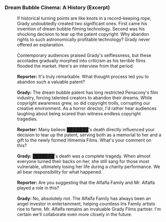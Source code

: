 ===Dream Bubble Cinema: A History (Excerpt)===
:If historical turning points are like knots in a record-keeping rope, Grady undoubtedly created two significant ones. First came his invention of dream bubble filming technology. Second was his shocking decision to tear up the patent copyright. Why abandon rights to such astronomically profitable technology? Grady never offered an explanation.
:<br />Contemporary audiences praised Grady's selflessness, but these accolades gradually morphed into criticism as his terrible films flooded the market. Here's an interview from that period:
:<br />'''Reporter:''' It's truly remarkable. What thought process led you to abandon such a valuable patent?
:<br />'''Grady:''' The dream bubble patent has long restricted Penacony's film industry, forcing talented creators to abandon their dreams. While copyright awareness grew, so did copyright trolls, corrupting our creative environment. As a horror director, I'd rather hear audiences laughing about being scared than witness endless copyright tragedies.
:<br />'''Reporter:''' Many believe ███████'s death directly influenced your decision to tear up the patent, serving both as a memorial to her and a gift to the newly formed Himemia Films. What's your comment on this?
:<br />'''Grady:''' ███████'s death was a complete tragedy. When almost everyone turned their backs on her, she still sang for those most vulnerable, ultimately losing her life during a charity performance. We all bear responsibility for what happened.
:<br />'''Reporter:''' Are you suggesting that the Alfalfa Family and Mr. Alfalfa played a role in this?
:<br />'''Grady:''' No, absolutely not. The Alfalfa Family has always been an angel investor in entertainment, helping countless Iris Family artists rise to fame. Mr. Alfalfa remains an invaluable Grady Films partner. I'm certain we'll collaborate even more closely in the future.
